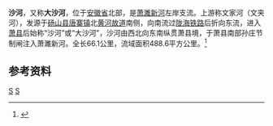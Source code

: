{{Otheruses|沙河|other=同名或類似名的其它條目描述}}
{{Infobox River
  | river_name      = 沙河
  | image_name      =
  | image_size      = 
  | caption         = 
  | origin          = [[安徽省|安徽省]][[砀山县|砀山县]][[唐寨镇|唐寨镇]]北
  | mouth           = 安徽省[[萧县|萧县]]南部孙庄节制闸[[萧濉新河|萧濉新河]]
  | basin_countries = {{PRC}}
  | length          = 66.1公里
  | elevation       = 
  | mouth_elevation = 
  | discharge       = 
  | watershed       = 488.6平方公里
}}
'''沙河'''，又称'''大沙河'''，位于[[安徽省|安徽省]]北部，是[[萧濉新河|萧濉新河]]左岸支流。上游称文家河（文夹河），发源于[[砀山县|砀山县]][[唐寨镇|唐寨镇]]北[[废黄河|黄河故道]]南侧，向南流过[[陇海铁路|陇海铁路]]后折向东流，进入[[萧县|萧县]]后始称“沙河”或“大沙河”，沙河由西北向东南纵贯萧县境，于萧县南部孙庄节制闸注入萧濉新河。全长66.1公里，流域面积488.6平方公里。<ref name="中国河湖大典">{{cite book zh |author=《中国河湖大典》编纂委员会 |title=《中国河湖大典·淮河卷》 |format=M |edition=1 |location=北京 |publisher=中国水利水电出版社 |date=2010年9月 |pages=121页 |id= ISBN 978-7-5084-7953-8}}</ref>

==参考资料==
{{reflist}}
{{淮河}}
[[Category:淮河水系|S]]
[[Category:安徽河流|S]]